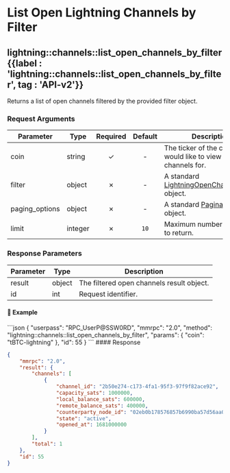 
# List Open Lightning Channels by Filter

## lightning::channels::list\_open\_channels\_by\_filter {{label : 'lightning::channels::list_open_channels_by_filter', tag : 'API-v2'}}

Returns a list of open channels filtered by the provided filter object.

### Request Arguments

| Parameter       | Type    | Required | Default | Description                                                                                                                              |
| --------------- | ------- | :------: | :-----: | ---------------------------------------------------------------------------------------------------------------------------------------- |
| coin            | string  |     ✓    |    -    | The ticker of the coin you would like to view open channels for.                                                                         |
| filter          | object  |     ✗    |    -    | A standard [LightningOpenChannelsFilter](/komodo-defi-framework/api/common_structures/lightning/#lightning-open-channels-filter) object. |
| paging\_options | object  |     ✗    |    -    | A standard [Pagination](/komodo-defi-framework/api/common_structures/#pagination) object.                                                |
| limit           | integer |     ✗    |   `10`  | Maximum number of results to return.                                                                                                     |

### Response Parameters

| Parameter | Type   | Description                               |
| --------- | ------ | ----------------------------------------- |
| result    | object | The filtered open channels result object. |
| id        | int    | Request identifier.                       |

#### 📌 Example

<CodeGroup title="lightning::channels::list_open_channels_by_filter" tag="POST" label="lightning::channels::list_open_channels_by_filter" mm2MethodDecorate="true">
  ```json
  {
    "userpass": "RPC_UserP@SSW0RD",
    "mmrpc": "2.0",
    "method": "lightning::channels::list_open_channels_by_filter",
    "params": {
      "coin": "tBTC-lightning"
    },
    "id": 55
  }
  ```
</CodeGroup>

<CollapsibleSection expandedText="Hide Response" collapsedText="Show Response">
  #### Response

  ```json
  {
      "mmrpc": "2.0",
      "result": {
          "channels": [
              {
                  "channel_id": "2b50e274-c173-4fa1-95f3-97f9f82ace92",
                  "capacity_sats": 1000000,
                  "local_balance_sats": 600000,
                  "remote_balance_sats": 400000,
                  "counterparty_node_id": "02eb0b178576857b6990ba57d56aa08f651a05a8098496004f42df5e7440b0a9c1",
                  "state": "active",
                  "opened_at": 1681000000
              }
          ],
          "total": 1
      },
      "id": 55
  }
  ```
</CollapsibleSection>

